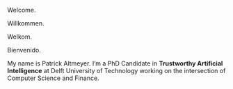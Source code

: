 ::: {.dynamic-text}
Welcome.

Willkommen.

Welkom.

Bienvenido.
:::

::: {.welcome-text}

My name is Patrick Altmeyer. I’m a PhD Candidate in **Trustworthy Artificial Intelligence** at Delft University of Technology working on the intersection of Computer Science and Finance. 

:::
